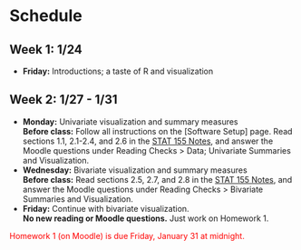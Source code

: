 # Schedule {-}

## Week 1: 1/24 {-}

- **Friday:** Introductions; a taste of R and visualization

## Week 2: 1/27 - 1/31 {-}

- **Monday:** Univariate visualization and summary measures    
    **Before class:** Follow all instructions on the [Software Setup] page. Read sections 1.1, 2.1-2.4, and 2.6 in the [STAT 155 Notes](https://bcheggeseth.github.io/Stat155Notes/index.html), and answer the Moodle questions under Reading Checks > Data; Univariate Summaries and Visualization.
- **Wednesday:** Bivariate visualization and summary measures    
    **Before class:** Read sections 2.5, 2.7, and 2.8 in the [STAT 155 Notes](https://bcheggeseth.github.io/Stat155Notes/index.html), and answer the Moodle questions under Reading Checks > Bivariate Summaries and Visualization.
- **Friday:** Continue with bivariate visualization.    
    **No new reading or Moodle questions.** Just work on Homework 1.

<span style="color:red">
Homework 1 (on Moodle) is due Friday, January 31 at midnight.
</span>
